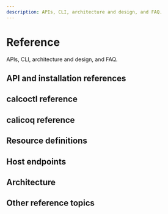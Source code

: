 ```yaml
---
description: APIs, CLI, architecture and design, and FAQ.
---
```



# Reference

APIs, CLI, architecture and design, and FAQ.

## API and installation references

<DocCardLinkLayout>
  <DocCardLink docId='reference/api' />
  <DocCardLink docId='reference/installation/api' />
  <DocCardLink docId='reference/rest-api-reference' />
</DocCardLinkLayout>

## calcoctl reference

<DocCardLinkLayout>
  <DocCardLink docId='reference/clis/calicoctl/overview' />
  <DocCardLink docId='reference/clis/calicoctl/apply' />
  <DocCardLink docId='reference/clis/calicoctl/captured-packets' />
  <DocCardLink docId='reference/clis/calicoctl/cluster/overview' />
  <DocCardLink docId='reference/clis/calicoctl/cluster/diags' />
  <DocCardLink docId='reference/clis/calicoctl/convert' />
  <DocCardLink docId='reference/clis/calicoctl/create' />
  <DocCardLink docId='reference/clis/calicoctl/delete' />
  <DocCardLink docId='reference/clis/calicoctl/get' />
  <DocCardLink docId='reference/clis/calicoctl/ipam/overview' />
  <DocCardLink docId='reference/clis/calicoctl/ipam/check' />
  <DocCardLink docId='reference/clis/calicoctl/ipam/release' />
  <DocCardLink docId='reference/clis/calicoctl/ipam/show' />
  <DocCardLink docId='reference/clis/calicoctl/ipam/configure' />
  <DocCardLink docId='reference/clis/calicoctl/ipam/split' />
  <DocCardLink docId='reference/clis/calicoctl/datastore/overview' />
  <DocCardLink docId='reference/clis/calicoctl/datastore/migrate/overview' />
  <DocCardLink docId='reference/clis/calicoctl/datastore/migrate/lock' />
  <DocCardLink docId='reference/clis/calicoctl/datastore/migrate/unlock' />
  <DocCardLink docId='reference/clis/calicoctl/label' />
  <DocCardLink docId='reference/clis/calicoctl/node/overview' />
  <DocCardLink docId='reference/clis/calicoctl/node/run' />
  <DocCardLink docId='reference/clis/calicoctl/node/status' />
  <DocCardLink docId='reference/clis/calicoctl/node/diags' />
  <DocCardLink docId='reference/clis/calicoctl/node/checksystem' />
  <DocCardLink docId='reference/clis/calicoctl/patch' />
  <DocCardLink docId='reference/clis/calicoctl/replace' />
  <DocCardLink docId='reference/clis/calicoctl/version' />
</DocCardLinkLayout>


## calicoq reference

<DocCardLinkLayout>
  <DocCardLink docId='reference/clis/calicoq/overview' />
  <DocCardLink docId='reference/clis/calicoq/selectors' />
  <DocCardLink docId='reference/clis/calicoq/endpoint' />
  <DocCardLink docId='reference/clis/calicoq/eval' />
  <DocCardLink docId='reference/clis/calicoq/host' />
  <DocCardLink docId='reference/clis/calicoq/policy' />
  <DocCardLink docId='reference/clis/calicoq/version' />
</DocCardLinkLayout>

## Resource definitions

<DocCardLinkLayout>
  <DocCardLink docId='reference/resources/overview' />
  <DocCardLink docId='reference/resources/bgpconfig' />
  <DocCardLink docId='reference/resources/bgppeer' />
  <DocCardLink docId='reference/resources/bgpfilter' />
  <DocCardLink docId='reference/resources/blockaffinity' />
  <DocCardLink docId='reference/resources/caliconodestatus' />
  <DocCardLink docId='reference/resources/compliance-reports/overview' />
  <DocCardLink docId='reference/resources/compliance-reports/inventory' />
  <DocCardLink docId='reference/resources/compliance-reports/network-access' />
  <DocCardLink docId='reference/resources/compliance-reports/policy-audit' />
  <DocCardLink docId='reference/resources/compliance-reports/cis-benchmark' />
  <DocCardLink docId='reference/resources/deeppacketinspection' />
  <DocCardLink docId='reference/resources/egressgatewaypolicy' />
  <DocCardLink docId='reference/resources/externalnetwork' />
  <DocCardLink docId='reference/resources/felixconfig' />
  <DocCardLink docId='reference/resources/globalalert' />
  <DocCardLink docId='reference/resources/globalnetworkpolicy' />
  <DocCardLink docId='reference/resources/globalnetworkset' />
  <DocCardLink docId='reference/resources/globalreport' />
  <DocCardLink docId='reference/resources/globalthreatfeed' />
  <DocCardLink docId='reference/resources/hostendpoint' />
  <DocCardLink docId='reference/resources/ippool' />
  <DocCardLink docId='reference/resources/ipreservation' />
  <DocCardLink docId='reference/resources/ipamconfig' />
  <DocCardLink docId='reference/resources/licensekey' />
  <DocCardLink docId='reference/resources/kubecontrollersconfig' />
  <DocCardLink docId='reference/resources/managedcluster' />
  <DocCardLink docId='reference/resources/networkpolicy' />
  <DocCardLink docId='reference/resources/networkset' />
  <DocCardLink docId='reference/resources/node' />
  <DocCardLink docId='reference/resources/packetcapture' />
  <DocCardLink docId='reference/resources/policyrecommendations' />
  <DocCardLink docId='reference/resources/profile' />
  <DocCardLink docId='reference/resources/remoteclusterconfiguration' />
  <DocCardLink docId='reference/resources/stagedglobalnetworkpolicy' />
  <DocCardLink docId='reference/resources/stagedkubernetesnetworkpolicy' />
  <DocCardLink docId='reference/resources/stagednetworkpolicy' />
  <DocCardLink docId='reference/resources/tier' />
  <DocCardLink docId='reference/resources/workloadendpoint' />
</DocCardLinkLayout>

## Host endpoints
<DocCardLinkLayout>
  <DocCardLink docId='reference/host-endpoints/overview' />
  <DocCardLink docId='reference/host-endpoints/connectivity' />
  <DocCardLink docId='reference/host-endpoints/objects' />
  <DocCardLink docId='reference/host-endpoints/selector' />
  <DocCardLink docId='reference/host-endpoints/failsafe' />
  <DocCardLink docId='reference/host-endpoints/pre-dnat' />
  <DocCardLink docId='reference/host-endpoints/forwarded' />
  <DocCardLink docId='reference/host-endpoints/summary' />
  <DocCardLink docId='reference/host-endpoints/conntrack' />
</DocCardLinkLayout>

## Architecture
<DocCardLinkLayout>
  <DocCardLink docId='reference/architecture/overview' />
  <DocCardLink docId='reference/architecture/data-path' />
</DocCardLinkLayout>


## Other reference topics

<DocCardLinkLayout>
  <DocCardLink docId='reference/attribution' />
  <DocCardLink docId='reference/faq' />
  <DocCardLink docId='reference/support-policy' />
</DocCardLinkLayout>


